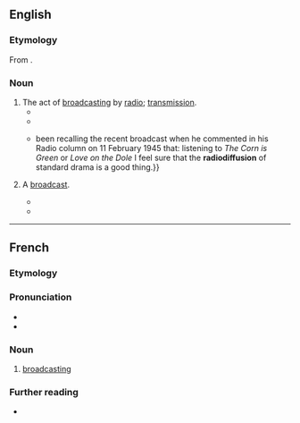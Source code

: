 ==English==

===Etymology===
From {{bor|en|fr|radiodiffusion}}.

===Noun===
{{en-noun|~}}

# The act of [[broadcast]]ing by [[radio]]; [[transmission]].
#* {{quote-book|en|title=Records of the Intellectual Property Conference of Stockholm, June 11 to July 14, 1967|volume=I||section=document S/1, article 11''bis''|location=Geneva|publisher={{w|World Intellectual Property Organization}}|year=1967|year_published=1971|page=51|passage=The provisions of ''paragraph (1)'' concern the exclusive right of the author to authorize the '''radiodiffusion''' of his works and the communication to the public of the '''radiodiffusion''' of these works.}}
#* {{quote-book|en|author=Fabrice Lequeux|chapter=DTV in France|editors=Wendy Van den Broeck and Jo Pierson|title=Digital Television in Europe|location=Brussels|publisher=VUBpress, Academic and Scientific Publishers|year=2008|isbn=978 90 5487 541 3|page=81|passage=On July 29, 1982 the ''Haute Autorité de la Communication Audiovisuelle'' (HACA) was created. It was the first institution for audiovisual regulation. Its aim was to protect the independency of the '''radiodiffusion''' public service and to attribute the terrestrial frequencies.}}
#* {{quote-book|en|author=Chris Hopkins|title=Walter Greenwood’s Love on the Dole: Novel, Play, Film|publisher={{w|Liverpool University Press}}|year=2018|page=281|isbn=978-1-78694-114-5|passage={{...}}been recalling the recent broadcast when he commented in his Radio column on 11 February 1945 that: listening to ''The Corn is Green'' or ''Love on the Dole'' I feel sure that the '''radiodiffusion''' of standard drama is a good thing.}}
# {{lb|en|countable}} A [[broadcast]].
#* {{quote-book|en|author=Dulany Terrett|title=The Signal Corps: The Emergency (To December 1941)|location=Washington, D.C.|publisher=[[w:United States Government Publishing Office|U.S. Government Printing Office]]|year=1956|year_published=1970|page=19|lccn=56-60002|passage=Signal Corps and Tank Corps men together devised equipment on the master-oscillator principle which the signalmen installed after the Armistice to make a radiotelegraph network connecting the Paris headquarters with the Army of Occupation. Of considerable extent and surely one of the earliest successes of the sort, the network engaged stations at Antwerp, Spa, Koblenz, Trier, Toul, and Chaumont at various stages between November 1918 and September 1919. The control was twenty miles outside Paris, at a site in the British zone far enough away to escape the '''radiodiffusion''' from the Eiffel Tower spark transmitter.}}
#* {{quote-book|en|author=Adrian Rifkin|title=Street Noises: Parisian Pleasure, 1900-40|publisher={{w|Manchester University Press}}|year=1995|page=45|isbn=0 7190 4589 4|passage=Concomitant with this repression is an idealisation of one’s self, of a social sharing that was realised in the literature of intimacy with the Zone or the '''radiodiffusions''' of popular song.}}



----

==French==

===Etymology===
{{af|fr|radio-|diffusion}}

===Pronunciation===
* {{audio|fr|LL-Q150 (fra)-LoquaxFR-radiodiffusion.wav|Audio}}
* {{audio|fr|LL-Q150 (fra)-DenisdeShawi-radiodiffusion.wav|Audio (CAN)}}

===Noun===
{{fr-noun|f}}

# [[broadcasting]]

===Further reading===
* {{R:TLFi}}